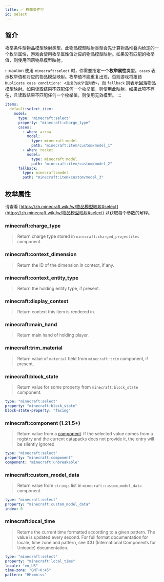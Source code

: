 ```yaml
---
title: ✅ 枚举条件型
id: select
---
```



## 简介

<UrlCard
  url="https://zh.minecraft.wiki/w/物品模型映射#select"
  title="✅ 枚举条件型"
/>

枚举条件型物品模型映射类型。此物品模型映射类型会先计算物品堆叠内给定的一个枚举属性，游戏会使用枚举属性值对应的物品模型映射。如果没有匹配的枚举值，则使用回落物品模型映射。

:::caution
使用 `minecraft:select` 时，你需要指定一个**枚举属性**类型。`cases` 表示枚举值和对应的物品模型映射。枚举值不能重复出现，否则游戏将报错`Duplicate case conditions: <重复的枚举值列表>`，而 `fallback` 则表示回落物品模型映射。如果读取结果不匹配任何一个枚举值，则使用此映射。如果此项不存在，且读取结果不匹配任何一个枚举值，则使用无效模型。
:::

```yaml
items:
  default:select_item:
    model:
      type: "minecraft:select"
      property: "minecraft:charge_type"
      cases:
        - when: arrow
          model:
            type: minecraft:model
            path: "minecraft:item/custom/model_1"
        - when: rocket
          model:
            type: minecraft:model
            path: "minecraft:item/custom/model_2"
      fallback:
        type: minecraft:model
        path: "minecraft:item/custom/model_3"
```

## 枚举属性

请查看 [https://zh.minecraft.wiki/w/物品模型映射#select](https://zh.minecraft.wiki/w/物品模型映射#select) 以获取每个参数的解释。

### minecraft\:charge\_type

> Return charge type stored in `minecraft:charged_projectiles` component.

### minecraft\:context\_dimension

> Return the ID of the dimension in context, if any.

### minecraft\:context\_entity\_type

> Return the holding entity type, if present.

### minecraft\:display\_context

> Return context this item is rendered in.

### minecraft\:main\_hand

> Return main hand of holding player.

### minecraft\:trim\_material

> Return value of `material` field from `minecraft:trim` component, if present.

### minecraft\:block\_state

> Return value for some property from `minecraft:block_state` component.

```yaml
type: "minecraft:select"
property: "minecraft:block_state"
block-state-property: "facing"
```

### minecraft\:component (1.21.5+)

> Return value from a [component](https://minecraft.wiki/w/Data_component_format). If the selected value comes from a registry and the current datapacks does not provide it, the entry will be silently ignored.

```yaml
type: "minecraft:select"
property: "minecraft:component"
component: "minecraft:unbreakable"
```

### minecraft\:custom\_model\_data

> Return value from `strings` list in `minecraft:custom_model_data` component.

```yaml
type: "minecraft:select"
property: "minecraft:custom_model_data"
index: 0
```

### minecraft\:local\_time

> Returns the current time formatted according to a given pattern. The value is updated every second. For full format documentation for locale, time zone and pattern, see ICU (International Components for Unicode) documentation.

```yaml
type: "minecraft:select"
property: "minecraft:local_time"
locale: "en_US"
time-zone: "GMT+0:45"
pattern: "HH:mm:ss"
```
